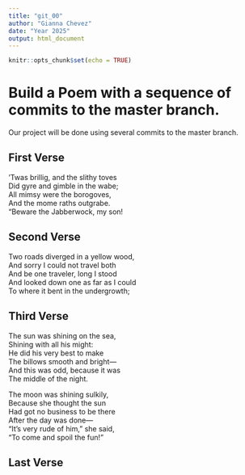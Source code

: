 ```yaml
---
title: "git_00"
author: "Gianna Chevez"
date: "Year 2025"
output: html_document
---
```


```r
knitr::opts_chunk$set(echo = TRUE)
```
# Build a Poem with a sequence of commits to the master branch.
Our project will be done using several commits to the master branch.
<!-- Do not modify or change any text in "!--" bracketed areas such as this --- these are instructions to
you, if you change any of this the git program will notice it and compromise your git merging strategy !-->

## First Verse 
<!--Put the first five lines of a poem by Lewis Carrol in this section!-->
’Twas brillig, and the slithy toves     
Did gyre and gimble in the wabe;     
All mimsy were the borogoves,     
And the mome raths outgrabe.     
“Beware the Jabberwock, my son!     

## Second Verse
<!--Put the first five lines of a poem by Robert Frost here!-->
Two roads diverged in a yellow wood,     
And sorry I could not travel both     
And be one traveler, long I stood     
And looked down one as far as I could     
To where it bent in the undergrowth;     

## Third Verse
<!--Put the first two verses of The Walrus and the Carpenter here!-->
The sun was shining on the sea,     
Shining with all his might:      
He did his very best to make     
The billows smooth and bright—     
And this was odd, because it was      
The middle of the night.     

The moon was shining sulkily,     
Because she thought the sun     
Had got no business to be there     
After the day was done—     
"It's very rude of him," she said,     
"To come and spoil the fun!"     

## Last Verse
<!--Put a short poem of your choice 8-20 lines,here!-->

